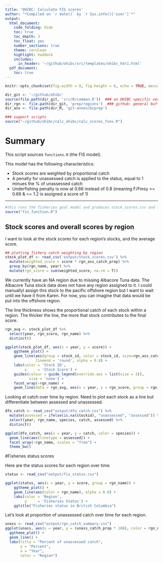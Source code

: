 ```yaml
---
title: 'OHIBC: Calculate FIS scores'
author: "*Compiled on `r date()` by `r Sys.info()['user']`*"
output: 
  html_document:
    code_folding: hide
    toc: true
    toc_depth: 3
    toc_float: yes
    number_sections: true
    theme: cerulean
    highlight: haddock
    includes: 
      in_header: '~/github/ohibc/src/templates/ohibc_hdr1.html'
  pdf_document:
    toc: true
---
```


``` r

knitr::opts_chunk$set(fig.width = 8, fig.height = 6, echo = TRUE, message = FALSE, warning = FALSE, fig.path = 'figs/')

dir_git <- '~/github/ohibc'
source(file.path(dir_git, 'src/R/common.R'))  ### an OHIBC specific version of common.R
dir_rgn <- file.path(dir_git, 'prep/regions')  ### github: general buffer region shapefiles
dir_anx <- file.path(dir_M, 'git-annex/bcprep')

### support scripts
source("~/github/ohibc/calc_ohibc/calc_scores_fxns.R")
```

# Summary

This script sources `functions.R` (the FIS model). 

This model has the following characteristics:

- Stock scores are weighted by proportional catch  
- A penalty for unassessed catch is applied to the status, equal to 1 minues the % of unassessed catch  
- Underfishing penalty is now at 0.66 instead of 0.8 (meaning F/Fmsy >= 0.66 & <= 1.2 is assigned a score of 1)

------

```r
#this runs the fisheries goal model and produces stock_scores.csv and fis_status.csv
source("fis_function.R")
```


## Stock scores and overall scores by region

I want to look at the stock scores for each region's stocks, and the average score. 

``` r
## plotting fishery catch weighting by region
stock_plot_df <- read_csv('output/stock_scores.csv') %>%
  mutate(weighted_score = score * rgn_ass_catch_prop) %>%
  group_by(rgn_name, year) %>%
  mutate(rgn_score = sum(weighted_score, na.rm = T)) 
```

We currently have an NA region due to missing Albacore Tuna data. The Albacore Tuna stock data does not have any region assigned to it. I could manuallyl assign this stock to the pacific offshore region but I want to wait until we have it from Karen. For now, you can imagine that data would be put into the offshore region.

The line thickness shows the proportional catch of each stock within a region. The thicker the line, the more that stock contributes to the final score.

``` r

rgn_avg <- stock_plot_df %>%
  select(year, rgn_score, rgn_name) %>%
  distinct()

ggplot(stock_plot_df, aes(x = year, y = score)) +
    ggtheme_plot() +
    geom_line(aes(group = stock_id, color = stock_id, size=rgn_ass_catch_prop),
              lineend = 'round', alpha = 0.8) +
    labs(color = 'Stock ID',
         y     = 'Stock Score') +
    guides(colour = guide_legend(override.aes = list(size = 3)),
           size = 'none') +
    facet_wrap(~rgn_name) +
    geom_line(data = rgn_avg, aes(x = year, y = rgn_score, group = rgn_name), color = "black", lwd = 1)

```


Looking at catch over time by region. Need to plot each stock as a line but differentiate between assessed and unassessed.

```r

dfo_catch <- read_csv("output/dfo_catch.csv") %>%
  mutate(assessed = ifelse(is.na(stockid), "unassessed", "assessed")) %>%
  select(year, rgn_name, species, catch, assessed) %>%
  distinct()

ggplot(dfo_catch, aes(x = year, y = catch, color = species)) +
  geom_line(aes(linetype = assessed)) +
  facet_wrap(~rgn_name, scales = "free") +
  theme_bw()

```

#Fisheries status scores

Here are the status scores for each region over time.

``` r

status <- read_csv("output/fis_status.csv")

ggplot(status, aes(x = year, y = score, group = rgn_name)) +
    ggtheme_plot() +
    geom_line(aes(color = rgn_name), alpha = 0.8) +
    labs(color = 'Region',
         y     = 'Fisheries Status') +
    ggtitle("Fisheries status in British Columbia")

```

Let's look at proportion of unassessed catch over time for each region.

```r
unass <- read_csv("output/rgn_catch_summary.csv")
ggplot(unass, aes(x = year, y = (unass_catch_prop * 100), color = rgn_name)) +
  ggtheme_plot() +
  geom_line() +
  labs(title = "Percent of unassessed catch",
       y = "Percent",
       x = "Year",
       color = "Region")

```










